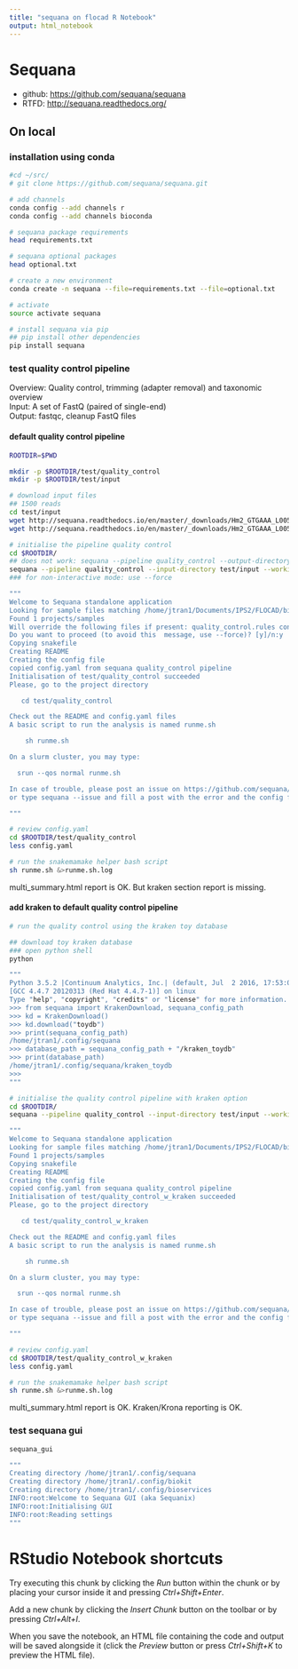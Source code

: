 ```yaml
---
title: "sequana on flocad R Notebook"
output: html_notebook
---
```

  
# Sequana  
  
* github: [https://github.com/sequana/sequana](https://github.com/sequana/sequana)  
* RTFD: [http://sequana.readthedocs.org/](http://sequana.readthedocs.org/)  
  
## On local 
  
### installation using conda    
  
```bash
#cd ~/src/
# git clone https://github.com/sequana/sequana.git

# add channels
conda config --add channels r
conda config --add channels bioconda

# sequana package requirements
head requirements.txt

# sequana optional packages
head optional.txt

# create a new environment
conda create -n sequana --file=requirements.txt --file=optional.txt

# activate
source activate sequana

# install sequana via pip
## pip install other dependencies
pip install sequana

```
  
### test quality control pipeline  
  
Overview:	Quality control, trimming (adapter removal) and taxonomic overview  
Input:	A set of FastQ (paired of single-end)  
Output:	fastqc, cleanup FastQ files    
   
#### default quality control pipeline      
  
```bash
ROOTDIR=$PWD

mkdir -p $ROOTDIR/test/quality_control
mkdir -p $ROOTDIR/test/input

# download input files
## 1500 reads
cd test/input
wget http://sequana.readthedocs.io/en/master/_downloads/Hm2_GTGAAA_L005_R1_001.fastq.gz
wget http://sequana.readthedocs.io/en/master/_downloads/Hm2_GTGAAA_L005_R2_001.fastq.gz

# initialise the pipeline quality control
cd $ROOTDIR/
## does not work: sequana --pipeline quality_control --output-directory test/quality_control --adapters PCRFree
sequana --pipeline quality_control --input-directory test/input --working-directory test/quality_control --adapters PCRFree
### for non-interactive mode: use --force 

"""
Welcome to Sequana standalone application
Looking for sample files matching /home/jtran1/Documents/IPS2/FLOCAD/bioinfo/sequana_flocad/test/input/*fastq.gz
Found 1 projects/samples 
Will override the following files if present: quality_control.rules config.yaml, runme.sh, ...
Do you want to proceed (to avoid this  message, use --force)? [y]/n:y
Copying snakefile
Creating README
Creating the config file
copied config.yaml from sequana quality_control pipeline
Initialisation of test/quality_control succeeded
Please, go to the project directory 

   cd test/quality_control

Check out the README and config.yaml files
A basic script to run the analysis is named runme.sh 

    sh runme.sh

On a slurm cluster, you may type:

  srun --qos normal runme.sh

In case of trouble, please post an issue on https://github.com/sequana/sequana/issue 
or type sequana --issue and fill a post with the error and the config file (NO DATA PLEASE)

"""

# review config.yaml
cd $ROOTDIR/test/quality_control
less config.yaml

# run the snakemamake helper bash script
sh runme.sh &>runme.sh.log


```

multi_summary.html report is OK. But kraken section report is missing.  
  
#### add kraken to default quality control pipeline      
  
```bash
# run the quality control using the kraken toy database

## download toy kraken database
### open python shell
python 

"""
Python 3.5.2 |Continuum Analytics, Inc.| (default, Jul  2 2016, 17:53:06) 
[GCC 4.4.7 20120313 (Red Hat 4.4.7-1)] on linux
Type "help", "copyright", "credits" or "license" for more information.
>>> from sequana import KrakenDownload, sequana_config_path
>>> kd = KrakenDownload()
>>> kd.download("toydb")
>>> print(sequana_config_path)
/home/jtran1/.config/sequana
>>> database_path = sequana_config_path + "/kraken_toydb"
>>> print(database_path)
/home/jtran1/.config/sequana/kraken_toydb
>>> 
"""

# initialise the quality control pipeline with kraken option
cd $ROOTDIR/
sequana --pipeline quality_control --input-directory test/input --working-directory test/quality_control_w_kraken --adapters PCRFree --kraken /home/jtran1/.config/sequana/kraken_toydb

"""
Welcome to Sequana standalone application
Looking for sample files matching /home/jtran1/Documents/IPS2/FLOCAD/bioinfo/sequana_flocad/test/input/*fastq.gz
Found 1 projects/samples 
Copying snakefile
Creating README
Creating the config file
copied config.yaml from sequana quality_control pipeline
Initialisation of test/quality_control_w_kraken succeeded
Please, go to the project directory 

   cd test/quality_control_w_kraken

Check out the README and config.yaml files
A basic script to run the analysis is named runme.sh 

    sh runme.sh

On a slurm cluster, you may type:

  srun --qos normal runme.sh

In case of trouble, please post an issue on https://github.com/sequana/sequana/issue 
or type sequana --issue and fill a post with the error and the config file (NO DATA PLEASE)

"""

# review config.yaml
cd $ROOTDIR/test/quality_control_w_kraken
less config.yaml

# run the snakemamake helper bash script
sh runme.sh &>runme.sh.log

```
  
multi_summary.html report is OK. Kraken/Krona reporting is OK.      
  
### test sequana gui  
  
```bash
sequana_gui 

"""
Creating directory /home/jtran1/.config/sequana 
Creating directory /home/jtran1/.config/biokit 
Creating directory /home/jtran1/.config/bioservices 
INFO:root:Welcome to Sequana GUI (aka Sequanix)
INFO:root:Initialising GUI
INFO:root:Reading settings
"""

```
  
# RStudio Notebook shortcuts  
  
Try executing this chunk by clicking the *Run* button within the chunk or by placing your cursor inside it and pressing *Ctrl+Shift+Enter*. 
  
Add a new chunk by clicking the *Insert Chunk* button on the toolbar or by pressing *Ctrl+Alt+I*.  
  
When you save the notebook, an HTML file containing the code and output will be saved alongside it (click the *Preview* button or press *Ctrl+Shift+K* to preview the HTML file).  
  